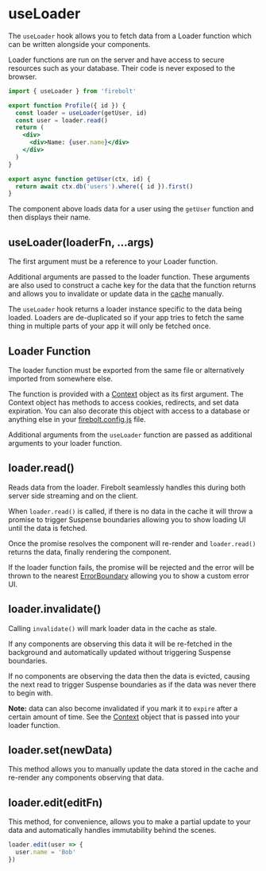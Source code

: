 <Meta
  title='Reference: useLoader'
  description='API Reference for the useLoader hook in Firebolt.'
/>

# useLoader

The `useLoader` hook allows you to fetch data from a Loader function which can be written alongside your components.

Loader functions are run on the server and have access to secure resources such as your database. Their code is never exposed to the browser.

```jsx title='components/Profile.js' lineNumbers
import { useLoader } from 'firebolt'

export function Profile({ id }) {
  const loader = useLoader(getUser, id)
  const user = loader.read()
  return (
    <div>
      <div>Name: {user.name}</div>
    </div>
  )
}

export async function getUser(ctx, id) {
  return await ctx.db('users').where({ id }).first()
}
```

The component above loads data for a user using the `getUser` function and then displays their name.

## useLoader(loaderFn, ...args)

The first argument must be a reference to your Loader function.

Additional arguments are passed to the loader function. These arguments are also used to construct a cache key for the data that the function returns and allows you to invalidate or update data in the [cache](/docs/ref/useCache) manually.

The `useLoader` hook returns a loader instance specific to the data being loaded. Loaders are de-duplicated so if your app tries to fetch the same thing in multiple parts of your app it will only be fetched once.

## Loader Function

The loader function must be exported from the same file or alternatively imported from somewhere else.

The function is provided with a [Context](/docs/ref/context) object as its first argument. The Context object has methods to access cookies, redirects, and set data expiration.
You can also decorate this object with access to a database or anything else in your [firebolt.config.js](/docs/ref/config) file.

Additional arguments from the `useLoader` function are passed as additional arguments to your loader function.

## loader.read()

Reads data from the loader. Firebolt seamlessly handles this during both server side streaming and on the client.

When `loader.read()` is called, if there is no data in the cache it will throw a promise to trigger Suspense boundaries allowing you to show loading UI until the data is fetched.

Once the promise resolves the component will re-render and `loader.read()` returns the data, finally rendering the component.

If the loader function fails, the promise will be rejected and the error will be thrown to the nearest [ErrorBoundary](/docs/ref/error-boundary) allowing you to show a custom error UI.

## loader.invalidate()

Calling `invalidate()` will mark loader data in the cache as stale.

If any components are observing this data it will be re-fetched in the background and automatically updated without triggering Suspense boundaries.

If no components are observing the data then the data is evicted, causing the next read to trigger Suspense boundaries as if the data was never there to begin with.

**Note:** data can also become invalidated if you mark it to `expire` after a certain amount of time. See the [Context](/docs/ref/context) object that is passed into your loader function.

## loader.set(newData)

This method allows you to manually update the data stored in the cache and re-render any components observing that data.

## loader.edit(editFn)

This method, for convenience, allows you to make a partial update to your data and automatically handles immutability behind the scenes.

```jsx
loader.edit(user => {
  user.name = 'Bob'
})
```
